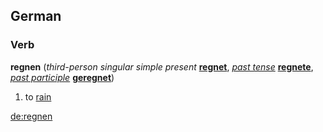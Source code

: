 ==German==
===Verb===
'''regnen''' (''third-person singular simple present'' '''[[regnet]]''', ''[[past tense]]'' '''[[regnete]]''', ''[[past participle]]'' '''[[geregnet]]''')
# to [[rain]]

[[de:regnen]]